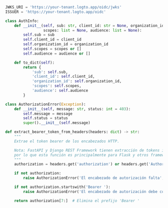 ```py title="auth_middleware.py"
JWKS_URI = 'https://your-tenant.logto.app/oidc/jwks'
ISSUER = 'https://your-tenant.logto.app/oidc'

class AuthInfo:
    def __init__(self, sub: str, client_id: str = None, organization_id: str = None,
                 scopes: list = None, audience: list = None):
        self.sub = sub
        self.client_id = client_id
        self.organization_id = organization_id
        self.scopes = scopes or []
        self.audience = audience or []

    def to_dict(self):
        return {
            'sub': self.sub,
            'client_id': self.client_id,
            'organization_id': self.organization_id,
            'scopes': self.scopes,
            'audience': self.audience
        }

class AuthorizationError(Exception):
    def __init__(self, message: str, status: int = 403):
        self.message = message
        self.status = status
        super().__init__(self.message)

def extract_bearer_token_from_headers(headers: dict) -> str:
    """
    Extrae el token bearer de los encabezados HTTP.

    Nota: FastAPI y Django REST Framework tienen extracción de tokens incorporada,
    por lo que esta función es principalmente para Flask y otros frameworks.
    """
    authorization = headers.get('authorization') or headers.get('Authorization')

    if not authorization:
        raise AuthorizationError('El encabezado de autorización falta', 401)

    if not authorization.startswith('Bearer '):
        raise AuthorizationError('El encabezado de autorización debe comenzar con "Bearer "', 401)

    return authorization[7:]  # Elimina el prefijo 'Bearer '
```
